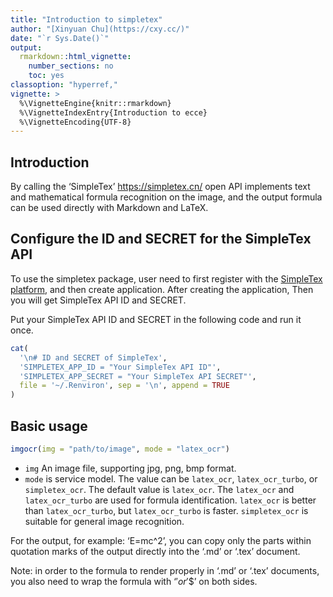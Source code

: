 ```yaml
---
title: "Introduction to simpletex"
author: "[Xinyuan Chu](https://cxy.cc/)"
date: "`r Sys.Date()`"
output:
  rmarkdown::html_vignette:
    number_sections: no
    toc: yes
classoption: "hyperref,"
vignette: >
  %\VignetteEngine{knitr::rmarkdown}
  %\VignetteIndexEntry{Introduction to ecce}
  %\VignetteEncoding{UTF-8}
---
```


## Introduction

By calling the 'SimpleTex' <https://simpletex.cn/> open API implements text and mathematical formula recognition on the image, and the output formula can be used directly with Markdown and LaTeX.

## Configure the ID and SECRET for the SimpleTex API

To use the simpletex package, user need to first register with the [SimpleTex platform](https://simpletex.cn/), and then create application. After creating the application, Then you will get SimpleTex API ID and SECRET. 

Put your SimpleTex API ID and SECRET in the following code and run it once.

```r
cat(
  '\n# ID and SECRET of SimpleTex',
  'SIMPLETEX_APP_ID = "Your SimpleTex API ID"',
  'SIMPLETEX_APP_SECRET = "Your SimpleTex API SECRET"',
  file = '~/.Renviron', sep = '\n', append = TRUE
)
```

## Basic usage

```r
imgocr(img = "path/to/image", mode = "latex_ocr")
```

- `img` An image file, supporting jpg, png, bmp format.
- `mode` is service model. The value can be `latex_ocr`, `latex_ocr_turbo`, or `simpletex_ocr`. The default value is `latex_ocr`. The `latex_ocr` and `latex_ocr_turbo` are used for formula identification. `latex_ocr` is better than `latex_ocr_turbo`, but `latex_ocr_turbo` is faster. `simpletex_ocr` is suitable for general image recognition.

For the output, for example: 'E=mc^2', you can copy only the parts within
quotation marks of the output directly into the '.md' or '.tex' document.

Note: in order to the formula to render properly in '.md' or '.tex' documents,
you also need to wrap the formula with '$' or '$$' on both sides.


